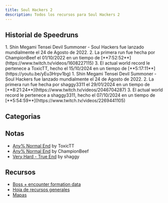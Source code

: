 ```yaml
---
title: Soul Hackers 2
description: Todos los recursos para Soul Hackers 2
---
```



<DocsHero 
    content="Soul Hackers 2 es una entrega muy interesante en la saga de Devil Summoner, desviandose de mecanicas previas de juegos similares de Atlus."
    srcUrl={cover}
    alt="Soul Hackers 2 Cover"
/>

<LinkCard title="Leaderboards" href="https://www.speedrun.com/soul_hackers_2" description="Ver todas las runs en Speedrun.com"/>

## Historial de Speedruns
<Tabs>
<TabItem label="Normal - True End">
<Steps>
1. Shin Megami Tensei Devil Summoner - Soul Hackers fue lanzado mundialmente el 24 de Agosto de 2022.
2. La primera run fue hecha por ChampionBeef el 01/10/2022 en un tiempo de [**7:52:52**](https://www.twitch.tv/videos/1608227115)
3. El actual world record le pertenece a ToxicTT, hecho el 15/10/2024 en un tiempo de [**5:17:11**](https://youtu.be/yEu3Hrpv1bg)
</Steps>
</TabItem>

<TabItem label="Very Hard - True End">
<Steps>
1. Shin Megami Tensei Devil Summoner - Soul Hackers fue lanzado mundialmente el 24 de Agosto de 2022.
2. La primera run fue hecha por shaggy3311 el 29/01/2024 en un tiempo de [**8:21:24**](https://www.twitch.tv/videos/2046704287)
3. El actual world record le pertenece a shaggy3311, hecho el 07/10/2024 en un tiempo de [**5:54:59**](https://www.twitch.tv/videos/2269441105)
</Steps>
</TabItem>
</Tabs>


## Categorias
<CardGrid>
    <Card title="Any%"></Card>
    <Card title="True End"></Card>
</CardGrid>

## Notas
- [Any% Normal End](https://docs.google.com/spreadsheets/d/1jOvg8AgHo6Rsa9KzxMdHB3Dw6f7uzPRJkqbKsUIDwUM/edit?usp=sharing) by ToxicTT
- [Any% Normal End](https://docs.google.com/document/d/1zCsynblqLBKUdtgWuO9FHLlOGWEZSIxv7TDYakWxxRs/edit#heading=h.6lwp21d910gs) by ChampionBeef
- [Very Hard - True End](https://docs.google.com/spreadsheets/d/1Ta4Eo9FR_M494bH1Kc6c6DnxjEdEO_dmNyuBRLGD_nw/edit#gid=0) by shaggy

## Recursos
- [Boss + encounter formation data](https://docs.google.com/spreadsheets/d/e/2PACX-1vTIh6YVy3i9m-B60yl8_KUgG_QBvB7nEyBPrxT36mgdson9X3giXrZON-UaIDQun4E46-2CwPdmVaid/pubhtml#)
- [Hoja de recursos generales](https://docs.google.com/spreadsheets/d/1zVAnCgP-9xL5gDt7cg-ZqUpBlvKUO5uqC3MJZvFTOrI/edit#gid=0)
- [Mapas](https://imgur.com/a/kG4iM4w)
